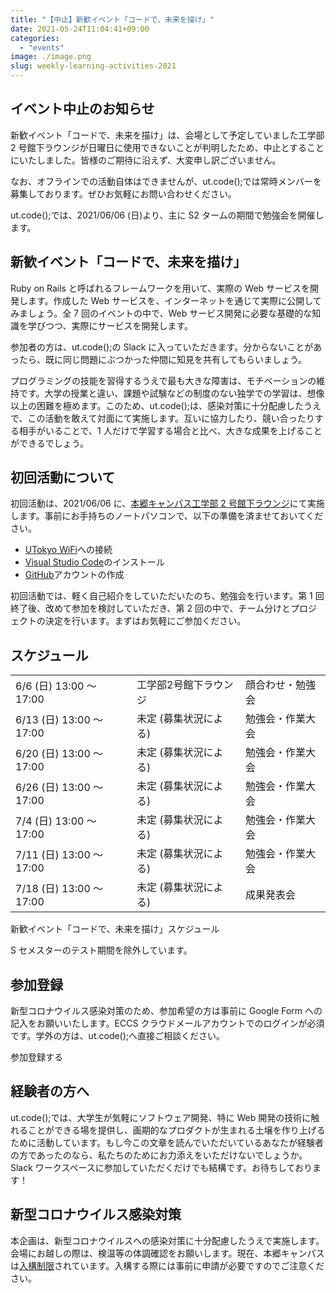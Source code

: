 ```yaml
---
title: "【中止】新歓イベント「コードで、未来を描け」"
date: 2021-05-24T11:04:41+09:00
categories:
  - "events"
image: ./image.png
slug: weekly-learning-activities-2021
---
```


## イベント中止のお知らせ

新歓イベント「コードで、未来を描け」は、会場として予定していました工学部 2 号館下ラウンジが日曜日に使用できないことが判明したため、中止とすることにいたしました。皆様のご期待に沿えず、大変申し訳ございません。

なお、オフラインでの活動自体はできませんが、ut.code();では常時メンバーを募集しております。ぜひお気軽にお問い合わせください。

ut.code();では、2021/06/06 (日)より、主に S2 タームの期間で勉強会を開催します。

## 新歓イベント「コードで、未来を描け」

Ruby on Rails と呼ばれるフレームワークを用いて、実際の Web サービスを開発します。作成した Web サービスを、インターネットを通じて実際に公開してみましょう。全 7 回のイベントの中で、Web サービス開発に必要な基礎的な知識を学びつつ、実際にサービスを開発します。

参加者の方は、ut.code();の Slack に入っていただきます。分からないことがあったら、既に同じ問題にぶつかった仲間に知見を共有してもらいましょう。

プログラミングの技能を習得するうえで最も大きな障害は、モチベーションの維持です。大学の授業と違い、課題や試験などの制度のない独学での学習は、想像以上の困難を極めます。このため、ut.code();は、感染対策に十分配慮したうえで、この活動を敢えて対面にて実施します。互いに協力したり、競い合ったりする相手がいることで、1 人だけで学習する場合と比べ、大きな成果を上げることができるでしょう。

## 初回活動について

初回活動は、2021/06/06 に、[本郷キャンパス工学部 2 号館下ラウンジ](https://goo.gl/maps/3481mB56qjosBptt9)にて実施します。事前にお手持ちのノートパソコンで、以下の準備を済ませておいてください。

- [UTokyo WiFi](https://www.u-tokyo.ac.jp/adm/dics/ja/wifi.html)への接続
- [Visual Studio Code](https://code.visualstudio.com/)のインストール
- [GitHub](https://github.com/)アカウントの作成

初回活動では、軽く自己紹介をしていただいたのち、勉強会を行います。第 1 回終了後、改めて参加を検討していただき、第 2 回の中で、チーム分けとプロジェクトの決定を行います。まずはお気軽にご参加ください。

## スケジュール

<table>
  <tbody>
    <tr>
      <td>6/6 (日) 13:00 ～ 17:00</td>
      <td>工学部2号館下ラウンジ</td>
      <td>顔合わせ・勉強会</td>
    </tr>
    <tr>
      <td>6/13 (日) 13:00 ～ 17:00</td>
      <td>未定 (募集状況による)</td>
      <td>勉強会・作業大会</td>
    </tr>
    <tr>
      <td>6/20 (日) 13:00 ～ 17:00</td>
      <td>未定 (募集状況による)</td>
      <td>勉強会・作業大会</td>
    </tr>
    <tr>
      <td>6/26 (日) 13:00 ～ 17:00</td>
      <td>未定 (募集状況による)</td>
      <td>勉強会・作業大会</td>
    </tr>
    <tr>
      <td>7/4 (日) 13:00 ～ 17:00</td>
      <td>未定 (募集状況による)</td>
      <td>勉強会・作業大会</td>
    </tr>
    <tr>
      <td>7/11 (日) 13:00 ～ 17:00</td>
      <td>未定 (募集状況による)</td>
      <td>勉強会・作業大会</td>
    </tr>
    <tr>
      <td>7/18 (日) 13:00 ～ 17:00</td>
      <td>未定 (募集状況による)</td>
      <td>成果発表会</td>
    </tr>
  </tbody>
</table>

新歓イベント「コードで、未来を描け」スケジュール

S セメスターのテスト期間を除外しています。

## 参加登録

新型コロナウイルス感染対策のため、参加希望の方は事前に Google Form への記入をお願いいたします。ECCS クラウドメールアカウントでのログインが必須です。学外の方は、ut.code();へ直接ご相談ください。

参加登録する

## 経験者の方へ

ut.code();では、大学生が気軽にソフトウェア開発、特に Web 開発の技術に触れることができる場を提供し、画期的なプロダクトが生まれる土壌を作り上げるために活動しています。もし今この文章を読んでいただいているあなたが経験者の方であったのなら、私たちのためにお力添えをいただけないでしょうか。Slack ワークスペースに参加していただくだけでも結構です。お待ちしております！

## 新型コロナウイルス感染対策

本企画は、新型コロナウイルスへの感染対策に十分配慮したうえで実施します。会場にお越しの際は、検温等の体調確認をお願いします。現在、本郷キャンパスは[入構制限](https://www.u-tokyo.ac.jp/covid-19/ja/safety/entry-restrictions.html)されています。入構する際には事前に申請が必要ですのでご注意ください。
